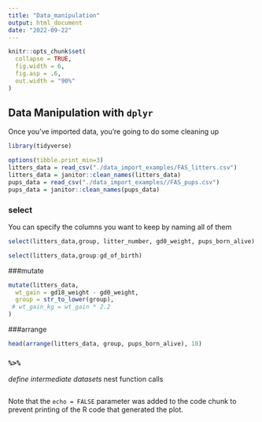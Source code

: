 ```yaml
---
title: "Data_manipulation"
output: html_document
date: "2022-09-22"
---
```


```r
knitr::opts_chunk$set(
  collapse = TRUE,
  fig.width = 6,
  fig.asp = .6,
  out.width = "90%"
)
```

## Data Manipulation with `dplyr`

Once you've imported data, you're going to do some cleaning up 
```r
library(tidyverse)

options(tibble.print_min=3)
litters_data = read_csv("./data_import_examples/FAS_litters.csv")
litters_data = janitor::clean_names(litters_data)
pups_data = read_csv("./data_import_examples//FAS_pups.csv")
pups_data = janitor::clean_names(pups_data)
```

### select
You can specify the columns you want to keep by naming all of them
```r
select(litters_data,group, litter_number, gd0_weight, pups_born_alive)
```
```r
select(litters_data,group:gd_of_birth)
```

###mutate 
```r
mutate(litters_data,
  wt_gain = gd18_weight - gd0_weight,
  group = str_to_lower(group),
 # wt_gain_kg = wt_gain * 2.2
)

```

###arrange
```r
head(arrange(litters_data, group, pups_born_alive), 10)

```
### `%>%`

*define intermediate datasets
*nest function calls
```r

```

Note that the `echo = FALSE` parameter was added to the code chunk to prevent printing of the R code that generated the plot.
